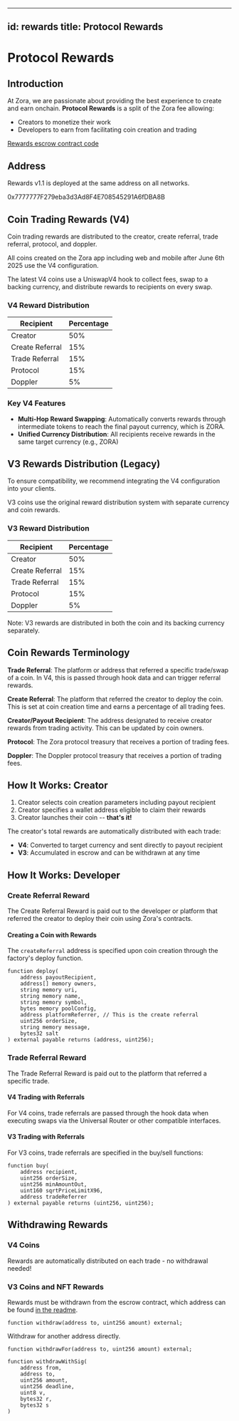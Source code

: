 
---
id: rewards
title: Protocol Rewards
---


# Protocol Rewards

## Introduction

At Zora, we are passionate about providing the best experience to create and earn onchain.
**Protocol Rewards** is a split of the Zora fee allowing:

- Creators to monetize their work
- Developers to earn from facilitating coin creation and trading

[Rewards escrow contract code](https://github.com/ourzora/zora-protocol/tree/main/packages/protocol-rewards)

## Address

Rewards v1.1 is deployed at the same address on all networks.

0x7777777F279eba3d3Ad8F4E708545291A6fDBA8B

## Coin Trading Rewards (V4)

Coin trading rewards are distributed to the creator, create referral, trade referral, protocol, and doppler.

<Callout type="success">
All coins created on the Zora app including web and mobile after June 6th 2025 use the V4 configuration.
</Callout>

The latest V4 coins use a UniswapV4 hook to collect fees, swap to a backing currency, and distribute rewards to recipients on every swap.

### V4 Reward Distribution

| Recipient       | Percentage |
| --------------- | ---------- |
| Creator         | 50% |
| Create Referral | 15% |
| Trade Referral  | 15% |
| Protocol        | 15% |
| Doppler         | 5% |

### Key V4 Features

- **Multi-Hop Reward Swapping**: Automatically converts rewards through intermediate tokens to reach the final payout currency, which is ZORA.
- **Unified Currency Distribution**: All recipients receive rewards in the same target currency (e.g., ZORA)

## V3 Rewards Distribution (Legacy)

<Callout type="warning">
To ensure compatibility, we recommend integrating the V4 configuration into your clients.
</Callout>

V3 coins use the original reward distribution system with separate currency and coin rewards.

### V3 Reward Distribution

| Recipient       | Percentage |
| --------------- | ---------- |
| Creator         | 50% |
| Create Referral | 15% |
| Trade Referral  | 15% |
| Protocol        | 15% |
| Doppler         | 5% |

Note: V3 rewards are distributed in both the coin and its backing currency separately.

## Coin Rewards Terminology

**Trade Referral**: The platform or address that referred a specific trade/swap of a coin. In V4, this is passed through hook data and can trigger referral rewards.

**Create Referral**: The platform that referred the creator to deploy the coin. This is set at coin creation time and earns a percentage of all trading fees.

**Creator/Payout Recipient**: The address designated to receive creator rewards from trading activity. This can be updated by coin owners.

**Protocol**: The Zora protocol treasury that receives a portion of trading fees.

**Doppler**: The Doppler protocol treasury that receives a portion of trading fees.

## How It Works: Creator

1. Creator selects coin creation parameters including payout recipient
2. Creator specifies a wallet address eligible to claim their rewards
3. Creator launches their coin -- **that's it!**

The creator's total rewards are automatically distributed with each trade:
- **V4**: Converted to target currency and sent directly to payout recipient
- **V3**: Accumulated in escrow and can be withdrawn at any time

## How It Works: Developer

### Create Referral Reward

The Create Referral Reward is paid out to the developer or platform that referred the creator to deploy their coin using Zora's contracts.

#### Creating a Coin with Rewards

The `createReferral` address is specified upon coin creation through the factory's deploy function.

```solidity
function deploy(
    address payoutRecipient,
    address[] memory owners,
    string memory uri,
    string memory name,
    string memory symbol,
    bytes memory poolConfig,
    address platformReferrer, // This is the create referral
    uint256 orderSize,
    string memory message,
    bytes32 salt
) external payable returns (address, uint256);
```

### Trade Referral Reward

The Trade Referral Reward is paid out to the platform that referred a specific trade.

#### V4 Trading with Referrals

For V4 coins, trade referrals are passed through the hook data when executing swaps via the Universal Router or other compatible interfaces.

#### V3 Trading with Referrals

For V3 coins, trade referrals are specified in the buy/sell functions:

```solidity
function buy(
    address recipient,
    uint256 orderSize,
    uint256 minAmountOut,
    uint160 sqrtPriceLimitX96,
    address tradeReferrer
) external payable returns (uint256, uint256);
```

## Withdrawing Rewards

### V4 Coins
Rewards are automatically distributed on each trade - no withdrawal needed!

### V3 Coins and NFT Rewards
Rewards must be withdrawn from the escrow contract, which address can be found [in the readme](https://github.com/ourzora/zora-protocol/tree/main/packages/protocol-rewards).

```solidity
function withdraw(address to, uint256 amount) external;
```

Withdraw for another address directly.

```solidity
function withdrawFor(address to, uint256 amount) external;
```

```solidity
function withdrawWithSig(
    address from, 
    address to,
    uint256 amount, 
    uint256 deadline, 
    uint8 v, 
    bytes32 r, 
    bytes32 s
)
```
